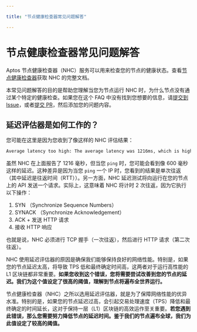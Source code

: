 ```yaml
---

title: "节点健康检查器常见问题解答"

---
```



# 节点健康检查器常见问题解答

Aptos 节点健康检查器（NHC）服务可以用来检查您的节点的健康状态。查看[节点健康检查器](node-health-checker.mdx)获取 NHC 的完整文档。

本常见问题解答的目的是帮助您理解当您为节点运行 NHC 时，为什么节点没有通过某个特定的健康检查。如果您在这个 FAQ 中没有找到您想要的信息，请[提交到 Issue](https://github.com/aptos-labs/aptos-core/issues/new/choose)，或者[提交 PR](https://github.com/aptos-labs/aptos-core/pulls)，然后添加您的问题内容。

## 延迟评估器是如何工作的？

您可能在这里是因为您收到了像这样的 NHC 评估结果：

```bash filename="Terminal"
Average latency too high: The average latency was 1216ms, which is higher than the maximum allowed latency of 1000ms.
```

虽然 NHC 在上面报告了 1216 毫秒，但当您 `ping` 时，您可能会看到像 600 毫秒这样的延迟。这种差异是因为当您 `ping` 一个 IP 时，您看到的结果是单次往返（其中延迟是往返时间（RTT））。另一方面，NHC 延迟测试将向运行在您的节点上的 API 发送一个请求。实际上，这意味着 NHC 将计时 2 次往返，因为它执行以下操作：

1. SYN  （Synchronize Sequence Numbers）
2. SYNACK （Synchronize Acknowledgement）
3. ACK + 发送 HTTP 请求
4. 接收 HTTP 响应

也就是说，NHC 必须进行 TCP 握手（一次往返），然后进行 HTTP 请求（第二次往返）。

NHC 使用延迟评估器的原因是确保我们能够保持良好的网络性能。特别是，如果您的节点延迟太高，将导致 TPS 低和最终确定时间高，这两者对于运行高性能的 L1 区块链都非常重要。**如果您收到这个错误，您将需要尝试改善到您的节点的延迟。我们为这个值设定了很高的阈值，理解到节点将遍布全世界运行。**

节点健康检查器（NHC）之所以选用延迟评估器，就是为了保障网络性能的优异水准。特别的是，如果您的节点延迟过高，会引起交易处理速度（TPS）降低和最终确定的时间延长，这对于保持一层（L1）区块链的高效运作至关重要。**若您遇到此错误，那么您需要努力降低节点的延迟时间。鉴于我们的节点遍布全球，我们为此值设定了较高的阈值。**